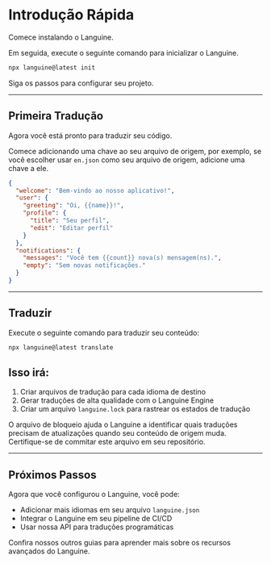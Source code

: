 # Introdução Rápida

Comece instalando o Languine.

Em seguida, execute o seguinte comando para inicializar o Languine.

```bash title="Terminal"
npx languine@latest init
```

Siga os passos para configurar seu projeto.

---

## Primeira Tradução

Agora você está pronto para traduzir seu código.

Comece adicionando uma chave ao seu arquivo de origem, por exemplo, se você escolher usar `en.json` como seu arquivo de origem, adicione uma chave a ele.

```json title="src/locales/en.json"
{
  "welcome": "Bem-vindo ao nosso aplicativo!",
  "user": {
    "greeting": "Oi, {{name}}!",
    "profile": {
      "title": "Seu perfil",
      "edit": "Editar perfil"
    }
  },
  "notifications": {
    "messages": "Você tem {{count}} nova(s) mensagem(ns).",
    "empty": "Sem novas notificações."
  }
}

```

---

## Traduzir

Execute o seguinte comando para traduzir seu conteúdo:

```bash title="Terminal"
npx languine@latest translate
```

## Isso irá:
1. Criar arquivos de tradução para cada idioma de destino
2. Gerar traduções de alta qualidade com o Languine Engine
3. Criar um arquivo `languine.lock` para rastrear os estados de tradução

O arquivo de bloqueio ajuda o Languine a identificar quais traduções precisam de atualizações quando seu conteúdo de origem muda. Certifique-se de commitar este arquivo em seu repositório.

---

## Próximos Passos

Agora que você configurou o Languine, você pode:
- Adicionar mais idiomas em seu arquivo `languine.json`
- Integrar o Languine em seu pipeline de CI/CD
- Usar nossa API para traduções programáticas

Confira nossos outros guias para aprender mais sobre os recursos avançados do Languine.